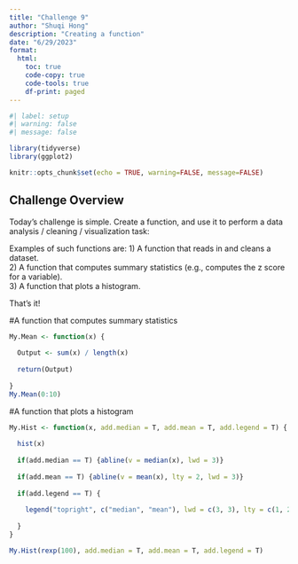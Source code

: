 ```yaml
---
title: "Challenge 9"
author: "Shuqi Hong"
description: "Creating a function"
date: "6/29/2023"
format:
  html:
    toc: true
    code-copy: true
    code-tools: true
    df-print: paged
---
```


```r
#| label: setup
#| warning: false
#| message: false

library(tidyverse)
library(ggplot2)

knitr::opts_chunk$set(echo = TRUE, warning=FALSE, message=FALSE)
```

## Challenge Overview

Today's challenge is simple. Create a function, and use it to perform a data analysis / cleaning / visualization task:

Examples of such functions are:
1) A function that reads in and cleans a dataset.  
2) A function that computes summary statistics (e.g., computes the z score for a variable).  
3) A function that plots a histogram.  

That's it!


#A function that computes summary statistics

```r

My.Mean <- function(x) { 
  
  Output <- sum(x) / length(x)
  
  return(Output)
  
}
My.Mean(0:10)

```

#A function that plots a histogram
```r

My.Hist <- function(x, add.median = T, add.mean = T, add.legend = T) {
  
  hist(x)
  
  if(add.median == T) {abline(v = median(x), lwd = 3)}
  
  if(add.mean == T) {abline(v = mean(x), lty = 2, lwd = 3)}
  
  if(add.legend == T) {
    
    legend("topright", c("median", "mean"), lwd = c(3, 3), lty = c(1, 2))
    
  }
}

My.Hist(rexp(100), add.median = T, add.mean = T, add.legend = T)

```
